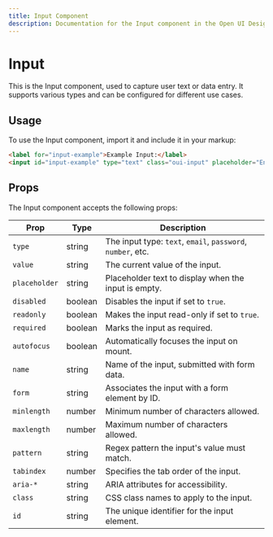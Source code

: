 ```yaml
---
title: Input Component
description: Documentation for the Input component in the Open UI Design System.
---
```


# Input

This is the Input component, used to capture user text or data entry. It supports various types and can be configured for different use cases.

## Usage

To use the Input component, import it and include it in your markup:

```html
<label for="input-example">Example Input:</label>
<input id="input-example" type="text" class="oui-input" placeholder="Enter text here" />
```

## Props

The Input component accepts the following props:

| Prop         | Type      | Description                                                      |
|--------------|-----------|------------------------------------------------------------------|
| `type`       | string    | The input type: `text`, `email`, `password`, `number`, etc.      |
| `value`      | string    | The current value of the input.                                  |
| `placeholder`| string    | Placeholder text to display when the input is empty.             |
| `disabled`   | boolean   | Disables the input if set to `true`.                             |
| `readonly`   | boolean   | Makes the input read-only if set to `true`.                      |
| `required`   | boolean   | Marks the input as required.                                     |
| `autofocus`  | boolean   | Automatically focuses the input on mount.                        |
| `name`       | string    | Name of the input, submitted with form data.                     |
| `form`       | string    | Associates the input with a form element by ID.                  |
| `minlength`  | number    | Minimum number of characters allowed.                            |
| `maxlength`  | number    | Maximum number of characters allowed.                            |
| `pattern`    | string    | Regex pattern the input's value must match.                      |
| `tabindex`   | number    | Specifies the tab order of the input.                            |
| `aria-*`     | string    | ARIA attributes for accessibility.                               |
| `class`      | string    | CSS class names to apply to the input.                           |
| `id`         | string    | The unique identifier for the input element.                     |
